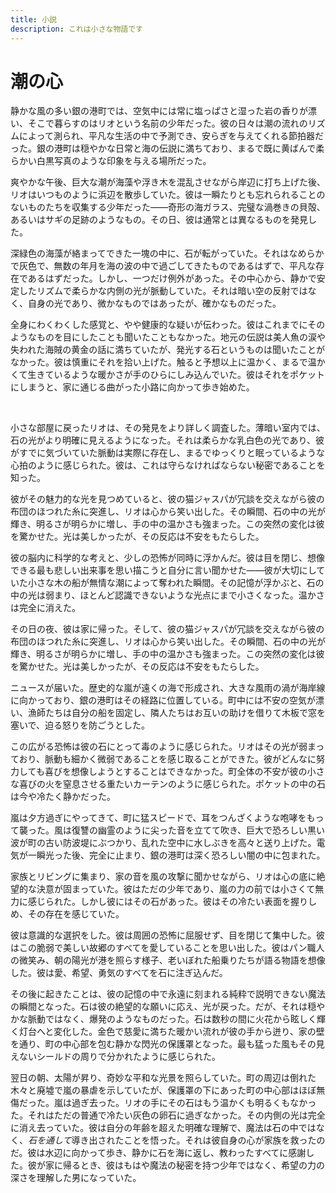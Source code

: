 ```yaml
---
title: 小説
description: これは小さな物語です
---
```


# 潮の心

静かな風の多い銀の港町では、空気中には常に塩っぱさと湿った岩の香りが漂い、そこで暮らすのはリオという名前の少年だった。彼の日々は潮の流れのリズムによって測られ、平凡な生活の中で予測でき、安らぎを与えてくれる節拍器だった。銀の港町は穏やかな日常と海の伝説に満ちており、まるで既に黄ばんで柔らかい白黒写真のような印象を与える場所だった。

爽やかな午後、巨大な潮が海藻や浮き木を混乱させながら岸辺に打ち上げた後、リオはいつものように浜辺を散歩していた。彼は一瞬たりとも忘れられることのないものたちを収集する少年だった——奇形の海ガラス、完璧な渦巻きの貝殻、あるいはサギの足跡のようなもの。その日、彼は通常とは異なるものを発見した。

深緑色の海藻が絡まってできた一塊の中に、石が転がっていた。それはなめらかで灰色で、無数の年月を海の波の中で過ごしてきたものであるはずで、平凡な存在であるはずだった。しかし、一つだけ例外があった。その中心から、静かで安定したリズムで柔らかな内側の光が脈動していた。それは暗い空の反射ではなく、自身の光であり、微かなものではあったが、確かなものだった。

全身にわくわくした感覚と、やや健康的な疑いが伝わった。彼はこれまでにそのようなものを目にしたことも聞いたこともなかった。地元の伝説は美人魚の涙や失われた海賊の黄金の話に満ちていたが、発光する石というものは聞いたことがなかった。彼は慎重にそれを拾い上げた。触ると予想以上に温かく、まるで温かくて生きているような暖かさが手のひらにしみ込んでいた。彼はそれをポケットにしまうと、家に通じる曲がった小路に向かって歩き始めた。

<br />

小さな部屋に戻ったリオは、その発見をより詳しく調査した。薄暗い室内では、石の光がより明確に見えるようになった。それは柔らかな乳白色の光であり、彼がすでに気づいていた脈動は実際に存在し、まるでゆっくりと眠っているような心拍のように感じられた。彼は、これは守らなければならない秘密であることを知った。

彼がその魅力的な光を見つめていると、彼の猫ジャスパが冗談を交えながら彼の布団のほつれた糸に突進し、リオは心から笑い出した。その瞬間、石の中の光が輝き、明るさが明らかに増し、手の中の温かさも強まった。この突然の変化は彼を驚かせた。光は美しかったが、その反応は不安をもたらした。

彼の脳内に科学的な考えと、少しの恐怖が同時に浮かんだ。彼は目を閉じ、想像できる最も悲しい出来事を思い描こうと自分に言い聞かせた——彼が大切にしていた小さな木の船が無情な潮によって奪われた瞬間。その記憶が浮かぶと、石の中の光は弱まり、ほとんど認識できないような光点にまで小さくなった。温かさは完全に消えた。

その日の夜、彼は家に帰った。そして、彼の猫ジャスパが冗談を交えながら彼の布団のほつれた糸に突進し、リオは心から笑い出した。その瞬間、石の中の光が輝き、明るさが明らかに増し、手の中の温かさも強まった。この突然の変化は彼を驚かせた。光は美しかったが、その反応は不安をもたらした。

ニュースが届いた。歴史的な嵐が遠くの海で形成され、大きな風雨の渦が海岸線に向かっており、銀の港町はその経路に位置している。町中には不安の空気が漂い、漁師たちは自分の船を固定し、隣人たちはお互いの助けを借りて木板で窓を塞いで、迫る怒りを防ごうとした。

この広がる恐怖は彼の石にとって毒のように感じられた。リオはその光が弱まっており、脈動も細かく微弱であることを感じ取ることができた。彼がどんなに努力しても喜びを想像しようとすることはできなかった。町全体の不安が彼の小さな喜びの火を窒息させる重たいカーテンのように感じられた。ポケットの中の石は今や冷たく静かだった。

嵐は夕方過ぎにやってきて、町に猛スピードで、耳をつんざくような咆哮をもって襲った。風は復讐の幽霊のように尖った音を立てて吹き、巨大で恐ろしい黒い波が町の古い防波堤にぶつかり、乱れた空中に水しぶきを高々と送り上げた。電気が一瞬光った後、完全に止まり、銀の港町は深く恐ろしい闇の中に包まれた。

家族とリビングに集まり、家の音を風の攻撃に聞かせながら、リオは心の底に絶望的な決意が固まっていた。彼はただの少年であり、嵐の力の前では小さくて無力に感じられた。しかし彼にはその石があった。彼はその冷たい表面を握りしめ、その存在を感じていた。

彼は意識的な選択をした。彼は周囲の恐怖に屈服せず、目を閉じて集中した。彼はこの脆弱で美しい故郷のすべてを愛していることを思い出した。彼はパン職人の微笑み、朝の陽光が港を照らす様子、老いぼれた船乗りたちが語る物語を想像した。彼は愛、希望、勇気のすべてを石に注ぎ込んだ。

その後に起きたことは、彼の記憶の中で永遠に刻まれる純粋で説明できない魔法の瞬間となった。石は彼の絶望的な願いに応え、光が戻った。だが、それは穏やかな脈動ではなく、爆発のようなものだった。石は数秒の間に火花から眩しく輝く灯台へと変化した。金色で慈愛に満ちた暖かい流れが彼の手から迸り、家の壁を通り、町の中心部を包む静かな閃光の保護罩となった。最も猛った風もその見えないシールドの周りで分かれたように感じられた。

翌日の朝、太陽が昇り、奇妙な平和な光景を照らしていた。町の周辺は倒れた木々と廃墟で嵐の暴虐を示していたが、保護罩の下にあった町の中心部はほぼ無傷だった。嵐は過ぎ去った。リオの手にその石はもう温かくも明るくもなかった。それはただの普通で冷たい灰色の卵石に過ぎなかった。その内側の光は完全に消え去っていた。彼は自分の年齢を超えた明確な理解で、魔法は石の中ではなく、*石を通して*導き出されたことを悟った。それは彼自身の心が家族を救ったのだ。彼は水辺に向かって歩き、静かに石を海に返し、教わったすべてに感謝した。彼が家に帰るとき、彼はもはや魔法の秘密を持つ少年ではなく、希望の力の深さを理解した男になっていた。